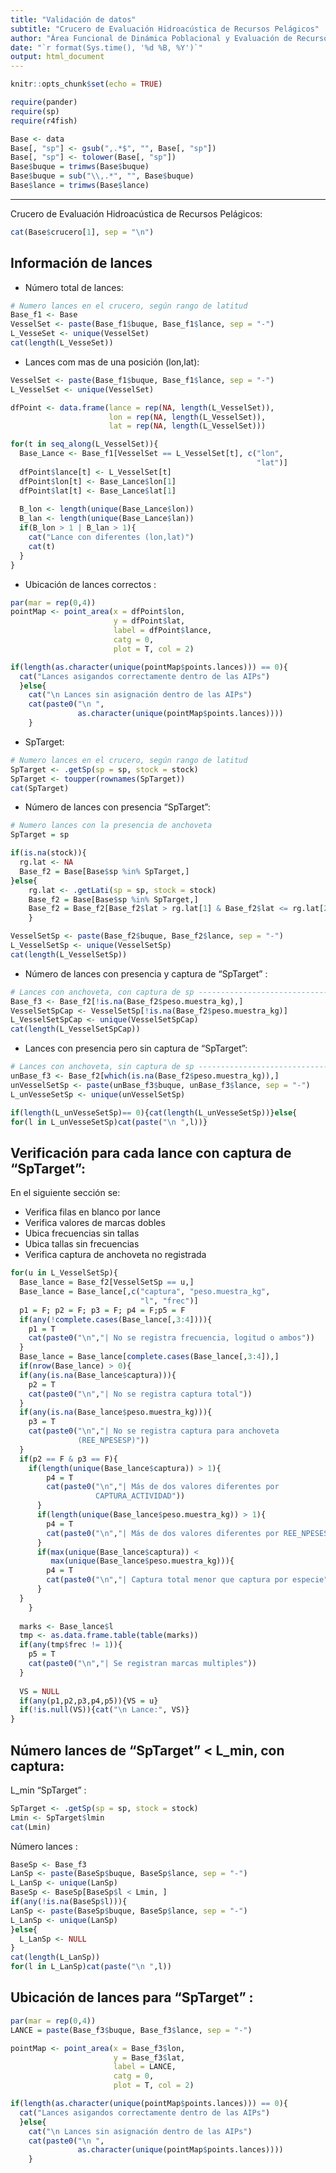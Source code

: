 ```yaml
---
title: "Validación de datos"
subtitle: "Crucero de Evaluación Hidroacústica de Recursos Pelágicos"
author: "Área Funcional de Dinámica Poblacional y Evaluación de Recursos Pelágicos (AFDPERP)"
date: "`r format(Sys.time(), '%d %B, %Y')`"
output: html_document
---
```


```r
knitr::opts_chunk$set(echo = TRUE)
```

```r
require(pander)
require(sp)
require(r4fish)

Base <- data
Base[, "sp"] <- gsub(",.*$", "", Base[, "sp"])
Base[, "sp"] <- tolower(Base[, "sp"])
Base$buque = trimws(Base$buque)
Base$buque = sub("\\,.*", "", Base$buque)
Base$lance = trimws(Base$lance)
```

------------------------------------------------------------------------

Crucero de Evaluación Hidroacústica de Recursos Pelágicos:

```r
cat(Base$crucero[1], sep = "\n")
```

## Información de lances

-   Número total de lances:

```r
# Numero lances en el crucero, según rango de latitud 
Base_f1 <- Base
VesselSet <- paste(Base_f1$buque, Base_f1$lance, sep = "-")
L_VesseSet <- unique(VesselSet)
cat(length(L_VesseSet))
```

-   Lances com mas de una posición (lon,lat):

```r
VesselSet <- paste(Base_f1$buque, Base_f1$lance, sep = "-")
L_VesselSet <- unique(VesselSet)

dfPoint <- data.frame(lance = rep(NA, length(L_VesselSet)),
                      lon = rep(NA, length(L_VesselSet)),
                      lat = rep(NA, length(L_VesselSet)))

for(t in seq_along(L_VesselSet)){
  Base_Lance <- Base_f1[VesselSet == L_VesselSet[t], c("lon",
                                                       "lat")]
  dfPoint$lance[t] <- L_VesselSet[t]
  dfPoint$lon[t] <- Base_Lance$lon[1]
  dfPoint$lat[t] <- Base_Lance$lat[1]
  
  B_lon <- length(unique(Base_Lance$lon))
  B_lan <- length(unique(Base_Lance$lan))
  if(B_lon > 1 | B_lan > 1){
    cat("Lance con diferentes (lon,lat)")
    cat(t)
  }
}
```

-   Ubicación de lances correctos :
```r
par(mar = rep(0,4))
pointMap <- point_area(x = dfPoint$lon,
                       y = dfPoint$lat, 
                       label = dfPoint$lance, 
                       catg = 0,
                       plot = T, col = 2)

if(length(as.character(unique(pointMap$points.lances))) == 0){
  cat("Lances asigandos correctamente dentro de las AIPs")
  }else{
    cat("\n Lances sin asignación dentro de las AIPs")
    cat(paste0("\n ",
               as.character(unique(pointMap$points.lances))))
    }
```

-   SpTarget:

```r
# Numero lances en el crucero, según rango de latitud 
SpTarget <- .getSp(sp = sp, stock = stock)
SpTarget <- toupper(rownames(SpTarget))
cat(SpTarget)
```

-   Número de lances con presencia "SpTarget":

```r
# Numero lances con la presencia de anchoveta 
SpTarget = sp

if(is.na(stock)){
  rg.lat <- NA 
  Base_f2 = Base[Base$sp %in% SpTarget,]
}else{
    rg.lat <- .getLati(sp = sp, stock = stock)
    Base_f2 = Base[Base$sp %in% SpTarget,]
    Base_f2 = Base_f2[Base_f2$lat > rg.lat[1] & Base_f2$lat <= rg.lat[2]]
    }

VesselSetSp <- paste(Base_f2$buque, Base_f2$lance, sep = "-")
L_VesselSetSp <- unique(VesselSetSp)
cat(length(L_VesselSetSp))
```

-   Número de lances con presencia y captura de "SpTarget" :

```r
# Lances con anchoveta, con captura de sp --------------------------------
Base_f3 <- Base_f2[!is.na(Base_f2$peso.muestra_kg),]
VesselSetSpCap <- VesselSetSp[!is.na(Base_f2$peso.muestra_kg)]
L_VesselSetSpCap <- unique(VesselSetSpCap)
cat(length(L_VesselSetSpCap))
```

-   Lances con presencia pero sin captura de "SpTarget":

```r
# Lances con anchoveta, sin captura de sp --------------------------------
unBase_f3 <- Base_f2[which(is.na(Base_f2$peso.muestra_kg)),]
unVesselSetSp <- paste(unBase_f3$buque, unBase_f3$lance, sep = "-")
L_unVesseSetSp <- unique(unVesselSetSp)

if(length(L_unVesseSetSp)== 0){cat(length(L_unVesseSetSp))}else{
for(l in L_unVesseSetSp)cat(paste("\n ",l))}
```

## Verificación para cada lance con captura de "SpTarget":

En el siguiente sección se:

-   Verifica filas en blanco por lance
-   Verifica valores de marcas dobles
-   Ubica frecuencias sin tallas
-   Ubica tallas sin frecuencias
-   Verifica captura de anchoveta no registrada

```r
for(u in L_VesselSetSp){
  Base_lance = Base_f2[VesselSetSp == u,]
  Base_lance = Base_lance[,c("captura", "peso.muestra_kg", 
                             "l", "frec")]
  p1 = F; p2 = F; p3 = F; p4 = F;p5 = F
  if(any(!complete.cases(Base_lance[,3:4]))){
    p1 = T
    cat(paste0("\n","| No se registra frecuencia, logitud o ambos"))
  }
  Base_lance = Base_lance[complete.cases(Base_lance[,3:4]),]
  if(nrow(Base_lance) > 0){
  if(any(is.na(Base_lance$captura))){
    p2 = T
    cat(paste0("\n","| No se registra captura total"))
  }
  if(any(is.na(Base_lance$peso.muestra_kg))){
    p3 = T
    cat(paste0("\n","| No se registra captura para anchoveta   
               (REE_NPESESP)"))
  }
  if(p2 == F & p3 == F){
    if(length(unique(Base_lance$captura)) > 1){
        p4 = T
        cat(paste0("\n","| Más de dos valores diferentes por
                   CAPTURA_ACTIVIDAD"))
      }
      if(length(unique(Base_lance$peso.muestra_kg)) > 1){
        p4 = T
        cat(paste0("\n","| Más de dos valores diferentes por REE_NPESESP"))
      }
      if(max(unique(Base_lance$captura)) <
         max(unique(Base_lance$peso.muestra_kg))){
        p4 = T
        cat(paste0("\n","| Captura total menor que captura por especie"))
      }
  }
    }
  
  marks <- Base_lance$l
  tmp <- as.data.frame.table(table(marks))
  if(any(tmp$frec != 1)){
    p5 = T
    cat(paste0("\n","| Se registran marcas multiples"))
  }
  
  VS = NULL
  if(any(p1,p2,p3,p4,p5)){VS = u}
  if(!is.null(VS)){cat("\n Lance:", VS)}
}
```

## Número lances de "SpTarget" \< L_min, con captura:

L_min "SpTarget" :

```r
SpTarget <- .getSp(sp = sp, stock = stock)
Lmin <- SpTarget$lmin
cat(Lmin)
```

Número lances :

```r
BaseSp <- Base_f3
LanSp <- paste(BaseSp$buque, BaseSp$lance, sep = "-")
L_LanSp <- unique(LanSp) 
BaseSp <- BaseSp[BaseSp$l < Lmin, ]
if(any(!is.na(BaseSp$l))){
LanSp <- paste(BaseSp$buque, BaseSp$lance, sep = "-")
L_LanSp <- unique(LanSp)
}else{
  L_LanSp <- NULL
}
cat(length(L_LanSp))
for(l in L_LanSp)cat(paste("\n ",l))
```

## Ubicación de lances para "SpTarget" :

```r
par(mar = rep(0,4))
LANCE = paste(Base_f3$buque, Base_f3$lance, sep = "-")

pointMap <- point_area(x = Base_f3$lon,
                       y = Base_f3$lat, 
                       label = LANCE, 
                       catg = 0,
                       plot = T, col = 2)

if(length(as.character(unique(pointMap$points.lances))) == 0){
  cat("Lances asigandos correctamente dentro de las AIPs")
  }else{
    cat("\n Lances sin asignación dentro de las AIPs")
    cat(paste0("\n ",
               as.character(unique(pointMap$points.lances))))
    }
```
